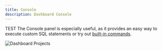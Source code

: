 ```yaml
---
title: Console
description: Dashboard Console
---
```

TEST
The Console panel is especially useful, as it provides an easy way to execute custom SQL statements or try out [built-in commands](/docs/commands).

![Dashboard Projects](@docs-website-assets/introduction/dashboard_console.png)
